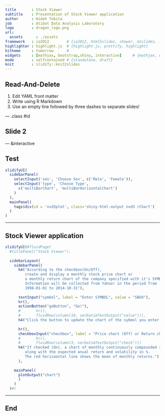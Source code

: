 ```yaml
---
title       : Stock Viewer
subtitle    : Presentation of Stock Viewer application
author      : Hideh Tobita
job         : Atibot Data Analysis Laboratory
logo        : dragon_logo.png
url:
  assets      : ./assets
framework   : io2012        # {io2012, html5slides, shower, dzslides, ...}
highlighter : highlight.js  # {highlight.js, prettify, highlight}
hitheme     : tomorrow      # 
widgets     : [mathjax, bootstrap,shiny, interactive]     # {mathjax, quiz, bootstrap}
mode        : selfcontained # {standalone, draft}
knit        : slidify::knit2slides
---
```


## Read-And-Delete

1. Edit YAML front matter
2. Write using R Markdown
3. Use an empty line followed by three dashes to separate slides!

--- .class #id 

## Slide 2

--- &interactive

## Test

```r
slidifyUI(
  sidebarPanel(
    selectInput('sex', 'Choose Sex', c('Male', 'Female')),
    selectInput('type', 'Choose Type',
      c('multiBarChart', 'multiBarHorizontalChart')
    )
  ),
  mainPanel(
    tags$div(id = 'nvd3plot', class='shiny-html-output nvd3 rChart')
  )
)
```

---

## Stock Viewer application

```r
slidifyUI(#fluidPage(
  #titlePanel("Stock Viewer"),
  
  sidebarLayout(
    sidebarPanel(
      h4("According to the checkbox(On/Off), 
         create and display a monthly stock price chart or
         a monthly return chart of the company specified with it's SYMBOL.
         Information will be collected from Yahoo! in the period from 
         1998-01-01 to 2014-10-31"),
      
      textInput("symbol", label = "Enter SYMBOL", value = "SBUX"),
      hr(),
      actionButton("goButton", "Go!"),
      #       hr(),
      #       fluidRow(column(10, verbatimTextOutput("value"))),
      h4("Click the button to update the chart of the sybmol you enter."),
      
      hr(),
      checkboxInput("checkbox", label = "Price chart (Off) or Return chart (On)", value = FALSE),
      #       hr(),
      #       fluidRow(column(3, verbatimTextOutput("check")))
      h4("If checked (On), a chart of monthly continuously compounded returns is displayed 
         along with the expected anual return and volatility in %.
         The red horizaontal line shows the mean of monthly returns.")
      ),
    
    mainPanel(
      plotOutput("chart")
      )
    )
  )#)
```

---

## End
